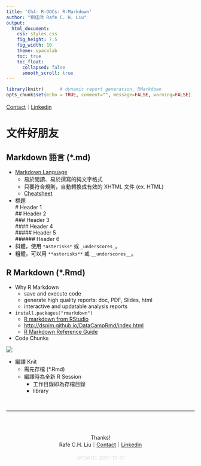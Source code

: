 ```yaml
---
title: 'Ch4: R-DOCs: R-Markdown'
author: "劉佳欣 Rafe C. H. Liu"
output:
  html_document:
    css: styles.css
    fig_height: 7.5
    fig_width: 10
    theme: spacelab
    toc: true
    toc_float: 
      collapsed: false
      smooth_scroll: true
---
```


```r
library(knitr)      # dynamic report generation, RMarkdown
opts_chunk$set(echo = TRUE, comment="", message=FALSE, warning=FALSE)
```
[Contact](mailto:snexuz@gmail.com)｜[Linkedin](http://tw.linkedin.com/in/rafechliu)


# 文件好朋友

## Markdown 語言 (*.md)

- [Markdown Language](https://zh.wikipedia.org/wiki/Markdown)
    - 易於閱讀、易於撰寫的純文字格式
    - 只要符合規則，自動轉換成有效的 XHTML 文件 (ex. HTML)
    - [Cheatsheet](https://warpedvisions.org/projects/markdown-cheat-sheet/)
- 標題 
  <br># Header 1
  <br>## Header 2
  <br>### Header 3
  <br>#### Header 4
  <br>##### Header 5
  <br>###### Header 6
- 斜體，使用 `*asterisks*` 或 `_underscores_`。
- 粗體，可以用 `**asterisks**` 或 `__underscores__`。


## R Markdown (*.Rmd)

- Why R Markdown
    - save and execute code
    - generate high quality reports: doc, PDF, Slides, html
    - interactive and updatable analysis reports
- `install.packages("rmarkdown")`
    - [R markdown from RStudio](http://rmarkdown.rstudio.com/index.html)
    - [http://dspim.github.io/DataCampRmd/index.html](https://github.com/dspim/DataCampRmd/blob/master/index.md)
    - [R Markdown Reference Guide](https://www.rstudio.com/wp-content/uploads/2015/03/rmarkdown-reference.pdf)<br>
- Code Chunks

![](http://rmarkdown.rstudio.com/lesson-images/code-1-options.png)<br>


- 編譯 Knit
    - 需先存檔 (*.Rmd)
    - 編譯時為全新 R Session
        - 工作目錄即為存檔目錄
        - library

  
<br><hr><br>


<div style="text-align: center;">
<br> Thanks!<br>
Rafe C.H. Liu｜[Contact](mailto:snexuz@gmail.com)｜[Linkedin](http://tw.linkedin.com/in/rafechliu)
<p style="font-size: 10pt; text-align: center; color: #dddddd; padding-top:5px;"> UPDATE: 2017-12-01 </p>
</div>
